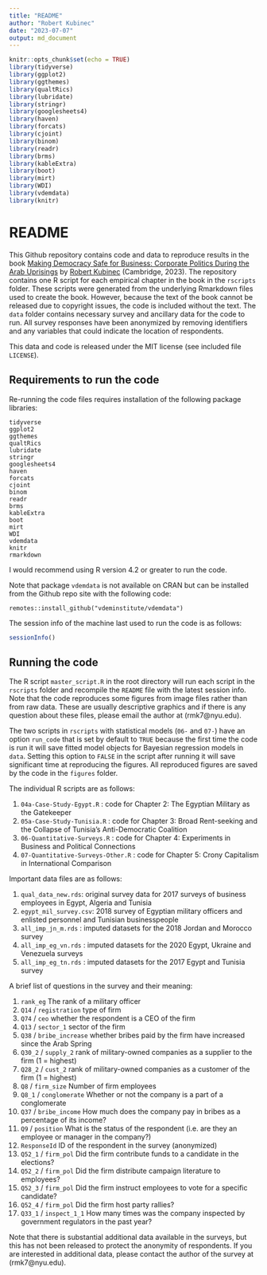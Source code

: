 ```yaml
---
title: "README"
author: "Robert Kubinec"
date: "2023-07-07"
output: md_document
---
```


```r
knitr::opts_chunk$set(echo = TRUE)
library(tidyverse)
library(ggplot2)
library(ggthemes)
library(qualtRics)
library(lubridate)
library(stringr)
library(googlesheets4)
library(haven)
library(forcats)
library(cjoint)
library(binom)
library(readr)
library(brms)
library(kableExtra)
library(boot)
library(mirt)
library(WDI)
library(vdemdata)
library(knitr)
```



# README

This Github repository contains code and data to reproduce results in the book [Making Democracy Safe for Business: Corporate Politics During the Arab Uprisings](https://www.cambridge.org/core/books/making-democracy-safe-for-business/B937C65E6766D9A5D8AC390EA2182B21) by [Robert Kubinec](https://www.robertkubinec.com) (Cambridge, 2023). The repository contains one R script for each empirical chapter in the book in the `rscripts` folder. These scripts were generated from the underlying Rmarkdown files used to create the book. However, because the text of the book cannot be released due to copyright issues, the code is included without the text. The `data` folder contains necessary survey and ancillary data for the code to run. All survey responses have been anonymized by removing identifiers and any variables that could indicate the location of respondents. 

This data and code is released under the MIT license (see included file `LICENSE`).

## Requirements to run the code

Re-running the code files requires installation of the following package libraries:

```
tidyverse
ggplot2
ggthemes
qualtRics
lubridate
stringr
googlesheets4
haven
forcats
cjoint
binom
readr
brms
kableExtra
boot
mirt
WDI
vdemdata
knitr
rmarkdown
```

I would recommend using R version 4.2 or greater to run the code.

Note that package `vdemdata` is not available on CRAN but can be installed from the Github repo site with the following code:

```
remotes::install_github("vdeminstitute/vdemdata")
```

The session info of the machine last used to run the code is as follows:

```r
sessionInfo()
```


## Running the code

The R script `master_script.R` in the root directory will run each script in the `rscripts` folder and recompile the `README` file with the latest session info. Note that the code reproduces some figures from image files rather than from raw data. These are usually descriptive graphics and if there is any question about these files, please email the author at (rmk7@nyu.edu). 

The two scripts in `rscripts` with statistical models (`06-` and `07-`) have an option `run_code` that is set by default to `TRUE` because the first time the code is run it will save fitted model objects for Bayesian regression models in `data`. Setting this option to `FALSE` in the script after running it will save significant time at reproducing the figures. All reproduced figures are saved by the code in the `figures` folder.

The individual R scripts are as follows:

1. `04a-Case-Study-Egypt.R` : code for Chapter 2: The Egyptian Military as the Gatekeeper
2. `05a-Case-Study-Tunisia.R` : code for Chapter 3: Broad Rent-seeking and the Collapse of Tunisia's Anti-Democratic Coalition
3. `06-Quantitative-Surveys.R` : code for Chapter 4: Experiments in Business and Political Connections
4. `07-Quantitative-Surveys-Other.R` : code for Chapter 5: Crony Capitalism in International Comparison

Important data files are as follows:

1. `qual_data_new.rds`: original survey data for 2017 surveys of business employees in Egypt, Algeria and Tunisia
2. `egypt_mil_survey.csv`: 2018 survey of Egyptian military officers and enlisted personnel and Tunisian businesspeople
3. `all_imp_jn_m.rds` : imputed datasets for the 2018 Jordan and Morocco survey
4. `all_imp_eg_vn.rds` : imputed datasets for the 2020 Egypt, Ukraine and Venezuela surveys
5. `all_imp_eg_tn.rds` : imputed datasets for the 2017 Egypt and Tunisia survey

A brief list of questions in the survey and their meaning:

1. `rank_eg` The rank of a military officer
2. `Q14` / `registration` type of firm 
3. `Q74` / `ceo` whether the respondent is a CEO of the firm
4. `Q13` / `sector_1` sector of the firm
5. `Q38` / `bribe_increase` whether bribes paid by the firm have increased since the Arab Spring
6. `Q30_2` / `supply_2` rank of military-owned companies as a supplier to the firm (1 = highest)
7. `Q28_2` / `cust_2` rank of military-owned companies as a customer of the firm (1 = highest)
8. `Q8` / `firm_size` Number of firm employees
9. `Q8_1` / `conglomerate` Whether or not the company is a part of a conglomerate
10. `Q37` / `bribe_income` How much does the company pay in bribes as a percentage of its income?
11. `Q9` / `position` What is the status of the respondent (i.e. are they an employee or manager in the company?)
12. `ResponseId` ID of the respondent in the survey (anonymized)
13. `Q52_1` / `firm_pol` Did the firm contribute funds to a candidate in the elections?
14. `Q52_2` / `firm_pol` Did the firm distribute campaign literature to employees?
15. `Q52_3` / `firm_pol` Did the firm instruct employees to vote for a specific candidate?
16. `Q52_4` / `firm_pol` Did the firm host party rallies?
17. `Q33_1` / `inspect_1_1` How many times was the company inspected by government regulators in the past year?

Note that there is substantial additional data available in the surveys, but this has not been released to protect the anonymity of respondents. If you are interested in additional data, please contact the author of the survey at (rmk7@nyu.edu). 
